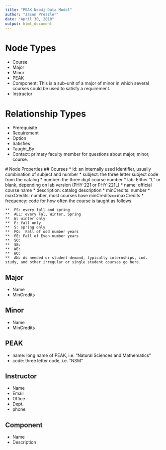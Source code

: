 ```yaml
---
title: "PEAK Neo4j Data Model"
author: "Jason Preszler"
date: "April 30, 2018"
output: html_document
---
```


# Node Types
 *  Course
 *  Major
 *  Minor
 *  PEAK
 *  Component: This is a sub-unit of a major of minor in which several courses could be used to satisfy a requirement. 
 *  Instructor
 
# Relationship Types
 *  Prerequisite
 *  Requirement
 *  Option
 *  Satisfies
 *  Taught_By
 *  Contact: primary faculty member for questions about major, minor, course.
 
 # Node Properties
 ## Courses
 *  id: an internally used identifier, usually combination of subject and number
 *  subject: the three letter subject code from the catalog
 *  number: the three digit course number
 *  lab: Either "L" or blank, depending on lab version (PHY-221 or PHY-221L)
 *  name: official course name
 *  description: catalog description
 *  minCredits: number
 *  maxCredits: number, most courses have minCredits==maxCredits
 *  frequency: code for how often the course is taught as follows

    **  FS: every fall and spring
    **  ALL: every Fal, Winter, Spring
    **  W: winter only
    **  F: fall only
    **  S: spring only
    **  FO:  Fall of odd number years
    **  FE: Fall of Even number years
    **  SO:
    **  SE:
    **  WE:
    **  WO:
    **  AN: As needed or student demand, typically internships, ind. study, and other irregular or single student courses go here.

## Major
* Name
* MinCredits

## Minor
* Name
* MinCredits

## PEAK
* name: long name of PEAK, i.e. "Natural Sciences and Mathematics"
* code: three letter code, i.e. "NSM"

## Instructor
* Name
* Email
* Office
* Dept.
* phone

## Component
* Name
* Description

